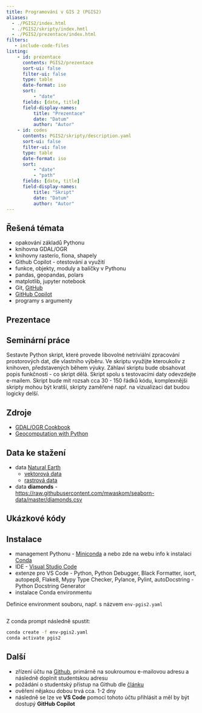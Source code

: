 ```yaml
---
title: Programování v GIS 2 (PGIS2)
aliases:
  - ./PGIS2/index.html
  - ./PGIS2/skripty/index.hmtl
  - ./PGIS2/prezentace/index.html
filters:
   - include-code-files
listing:
    - id: prezentace
      contents: PGIS2/prezentace
      sort-ui: false
      filter-ui: false
      type: table
      date-format: iso
      sort:
          - "date"
      fields: [date, title] 
      field-display-names:
          title: "Prezentace"
          date: "Datum"
          author: "Autor"
    - id: codes
      contents: PGIS2/skripty/description.yaml
      sort-ui: false
      filter-ui: false
      type: table
      date-format: iso
      sort:
          - "date"
          - "path"
      fields: [date, title] 
      field-display-names:
          title: "Skript"
          date: "Datum"
          author: "Autor"
---
```


## Řešená témata{.topics}

- opakování základů [Pythonu]{.software} 
- knihovna [GDAL/OGR]{.software}
- knihovny [rasterio]{.software}, [fiona]{.software}, [shapely]{.software}
- Github Copilot - otestování a využití
- funkce, objekty, moduly a balíčky  v Pythonu 
- [pandas]{.software}, [geopandas]{.software}, [polars]{.software}
- [matplotlib]{.software}, [jupyter notebook]{.software}
- [Git]{.software}, [GitHub](https://www.github.com)
- [GitHub Copilot](https://github.com/features/copilot)
- programy s argumenty

## Prezentace{.presentations}

::: {#prezentace}
:::

## Seminární práce{.seminar-work}

Sestavte Python skript, které provede libovolné netriviální zpracování prostorových dat, dle vlastního výběru. Ve skriptu využijte kteroukoliv z knihoven, představených během výuky. Záhlaví skriptu bude obsahovat popis funkčnosti - co skript dělá. Skript spolu s testovacími daty odevzdejte e-mailem. Skript bude mít rozsah cca 30 - 150 řádků kódu, komplexnějši skripty mohou být kratší, skripty zaměřené např. na vizualizaci dat budou logicky delší. 

## Zdroje{.sources}

- [GDAL/OGR Cookbook](https://pcjericks.github.io/py-gdalogr-cookbook/)
- [Geocomputation with Python](https://py.geocompx.org/)

## Data ke stažení{.data-sources}

- data [Natural Earth](https://www.naturalearthdata.com/)
  - [vektorová data](https://www.naturalearthdata.com/http//www.naturalearthdata.com/download/10m/cultural/ne_10m_admin_0_countries.zip)
  - [rastrová data](https://naciscdn.org/naturalearth/10m/raster/HYP_HR_SR_W.zip)
- data **diamonds** - [https://raw.githubusercontent.com/mwaskom/seaborn-data/master/diamonds.csv](https://raw.githubusercontent.com/mwaskom/seaborn-data/master/diamonds.csv)


## Ukázkové kódy{.codes}

::: {#codes}
:::

## Instalace{.instals}

- management Pythonu - [Miniconda](https://docs.anaconda.com/free/miniconda/index.html) a nebo zde na webu info k instalaci [Conda](../tools/conda.qmd)
- IDE - [Visual Studio Code](https://code.visualstudio.com/)
- extenze pro VS Code - Python, Python Debugger, Black Formatter, isort, autopep8, Flake8, Mypy Type Checker, Pylance, Pylint, autoDocstring - Python Docstring Generator
- instalace Conda environmentu

Definice environment souboru, např. s názvem `env-pgis2.yaml`
```.yaml
```

Z conda prompt následně spustit:
```bash
conda create -f env-pgis2.yaml
conda activate pgis2
```

## Další 

- zřízení účtu na [Github](github.com), primárně na soukroumou e-mailovou adresu a následně doplnit studentskou adresu
- požádání o studentský přístup na Github dle [článku](https://techcommunity.microsoft.com/t5/educator-developer-blog/step-by-step-setting-up-github-student-and-github-copilot-as-an/ba-p/3736279)
- ověření nějakou dobou trvá cca. 1-2 dny
- následně se lze ve **VS Code** pomocí tohoto účtu přihlásit a měl by být dostupý **GitHub Copilot**  